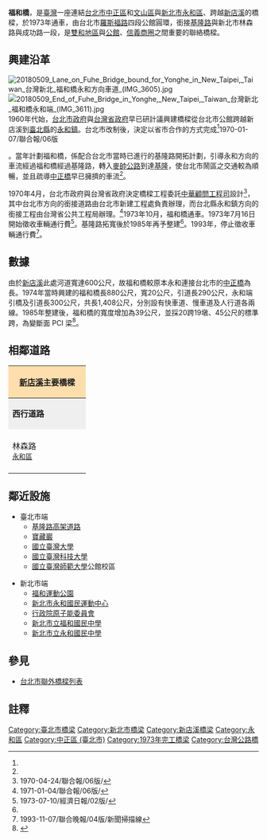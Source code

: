 {{Infobox_Bridge
|bridge_name=福和橋<br><small>Fuhe Bridge
|image= 福和橋 Fuhe Bridge - panoramio.jpg
|caption= 福和橋橋墩
|official_name= 
|also_known_as=
|carries= 
|crosses= [[新店溪|新店溪]]
|locale= {{flag|ROC}}（[[臺灣|臺灣]]）[[新北市|新北市]][[永和區|永和區]]、[[台北市|台北市]][[中正區_(臺北市)|中正區]]、[[文山區|文山區]]
|maint= [[台北市政府|台北市政府]]
|id=
|design= [[預力混凝土|預力混凝土]]
|mainspan= {{convert|45|m|ft|0}}
|spans= 20 <ref name="廖耀宇"/>
|pierswater= 19 <ref name="廖耀宇"/>
|length= {{convert|880|m|ft|0}}
|width= {{convert|39|m|ft|0}}
|clearance=
|below=
|traffic=
|open= 1973年
|closed=
|toll= 無
|preceded = [[秀朗橋|秀朗橋]]
|followed =[[永福橋|永福橋]]
|map_cue=
|map_image=
|map_text=
|map_width=
|coordinates= {{coord|25|00|24|N|121|31|43|E|display=title,inline}}
|lat=
|long=
}}

'''福和橋'''，是[[臺灣|臺灣]]一座連結[[台北市|台北市]][[中正區_(臺北市)|中正區]]和[[文山區|文山區]]與[[新北市|新北市]][[永和區|永和區]]、跨越[[新店溪|新店溪]]的橋樑，於1973年通車，由台北市[[羅斯福路|羅斯福路]]四段公館圓環，銜接[[基隆路|基隆路]]與新北市林森路與成功路一段，是[[雙和地區|雙和地區]]與[[公館_(台北市)|公館]]、[[信義商圈|信義商圈]]之間重要的聯絡橋樑。

== 興建沿革 ==
[[File:20180509_Lane_on_Fuhe_Bridge_bound_for_Yonghe_in_New_Taipei,_Taiwan_台灣新北_福和橋永和方向車道_(IMG_3605).jpg|left]]
[[File:20180509_End_of_Fuhe_Bridge_in_Yonghe,_New_Taipei,_Taiwan_台灣新北_福和橋永和端_(IMG_3611).jpg|thumb]]
1960年代始，[[台北市政府|台北市政府]]與[[台灣省政府|台灣省政府]]早已研計議興建橋樑從台北市公館跨越新店溪到[[新北市|臺北縣]]的[[永和區|永和鎮]]。台北市改制後，決定以省市合作的方式完成<ref name="1970-01-07/聯合報/06版/">1970-01-07/聯合報/06版</ref>。當年計劃福和橋，係配合台北市當時已進行的基隆路開拓計劃，引導永和方向的車流經過福和橋經過基隆路，轉入[[麥帥公路|麥帥公路]]到達[[基隆市|基隆]]，使台北市鬧區之交通較為順暢，並且疏導[[中正橋|中正橋]]早已擁擠的車流<ref name="1970-01-07/聯合報/06版/"/>。

1970年4月，台北市政府與台灣省政府決定橋樑工程委託[[中華顧問工程司|中華顧問工程司]]設計<ref>1970-04-24/聯合報/06版/</ref>，其中台北市方向的銜接道路由台北市新建工程處負責辦理，而台北縣永和鎮方向的銜接工程由台灣省公共工程局辦理。<ref>1971-01-04/聯合報/06版/</ref>1973年10月，福和橋通車。1973年7月16日開始徵收車輛通行費<ref>1973-07-10/經濟日報/02版/</ref>。基隆路拓寬後於1985年再予整建<ref name="廖耀宇"/>。1993年，停止徵收車輛通行費<ref>1993-11-07/聯合晚報/04版/新聞掃描線</ref>。

== 數據 ==
由於[[新店溪|新店溪]]此處河道寬達600公尺，故福和橋較原本永和連接台北市的[[中正橋|中正橋]]為長。1974年當時興建的福和橋長880公尺，寬20公尺，引道長290公尺，永和端引橋及引道長300公尺，共長1,408公尺，分別設有快車道、慢車道及人行道各兩線。1985年整建後，福和橋的寬度增加為39公尺，並採20跨19墩、45公尺的標準跨，為變斷面 PCI 梁<ref name="廖耀宇">{{cite web|language=zh-tw|url=http://www.tpce.org.tw/tpce/h5/%E6%8A%80%E5%B8%AB%E6%9C%9F%E5%88%8A(%E7%AC%AC61%E6%9C%9F%E8%B5%B7)/%E7%AC%AC61%E6%9C%9F/61-15.pdf|title=河濱漫步看橋樑|author=廖耀宇|publisher=技師期刊第61期|date=2012年10月|accessdate=2014-05-16|archive-date=2014-05-21|archive-url=https://web.archive.org/web/20140521143356/http://www.tpce.org.tw/tpce/h5/%E6%8A%80%E5%B8%AB%E6%9C%9F%E5%88%8A(%E7%AC%AC61%E6%9C%9F%E8%B5%B7)/%E7%AC%AC61%E6%9C%9F/61-15.pdf|dead-url=yes}}</ref>。

== 相鄰道路 ==
{|  class="toccolours" border="1" cellpadding="4" style="margin: 0 auto; border-collapse: collapse; text-align: center; white-space:nowrap;"
|-  
! colspan="3" style="background: #ffdead;" | '''[[新店溪|新店溪]]主要橋樑'''
|-
| style="background: #efefef;" | '''西行道路'''
| colspan="1" style= "background: #efefef;"    |'''[[新店溪|新店溪]]'''
| style="background: #efefef;" | '''東行道路'''
|-
| style="width:140px; height:88px;" |  林森路<br /><small>[[永和區|永和區]]</small>
| style="width:200px; height:75px;" | '''福和橋'''<br /><small>''往''</small><br /><small>''←[[新北市|新北市]]　　　　[[台北市|台北市]]→''</small>
| style="width:140px; height:75px;" | [[基隆路|基隆路]]<br /><small>[[中正區_(臺北市)|中正區]]</small>
{| border="0"
|}
|}

== 鄰近設施 ==
*臺北市端
**[[基隆路高架道路|基隆路高架道路]]
**[[寶藏巖|寶藏巖]]
**[[國立臺灣大學|國立臺灣大學]]
**[[國立臺灣科技大學|國立臺灣科技大學]]
**[[國立臺灣師範大學|國立臺灣師範大學]]公館校區

*新北市端
**[[福和運動公園|福和運動公園]]
**[[新北市永和國民運動中心|新北市永和國民運動中心]]
**[[行政院原子能委員會|行政院原子能委員會]]
**[[新北市立福和國民中學|新北市立福和國民中學]]
**[[新北市立永和國民中學|新北市立永和國民中學]]

== 參見 ==
*[[台北市聯外橋樑列表|台北市聯外橋樑列表]]

== 註釋 ==
{{reflist}}

{{淡水河流域橋樑}}
[[Category:臺北市橋梁|Category:臺北市橋梁]]
[[Category:新北市橋梁|Category:新北市橋梁]]
[[Category:新店溪橋梁|Category:新店溪橋梁]]
[[Category:永和區|Category:永和區]]
[[Category:中正區_(臺北市)|Category:中正區 (臺北市)]]
[[Category:1973年完工橋梁|Category:1973年完工橋梁]]
[[Category:台灣公路橋|Category:台灣公路橋]]